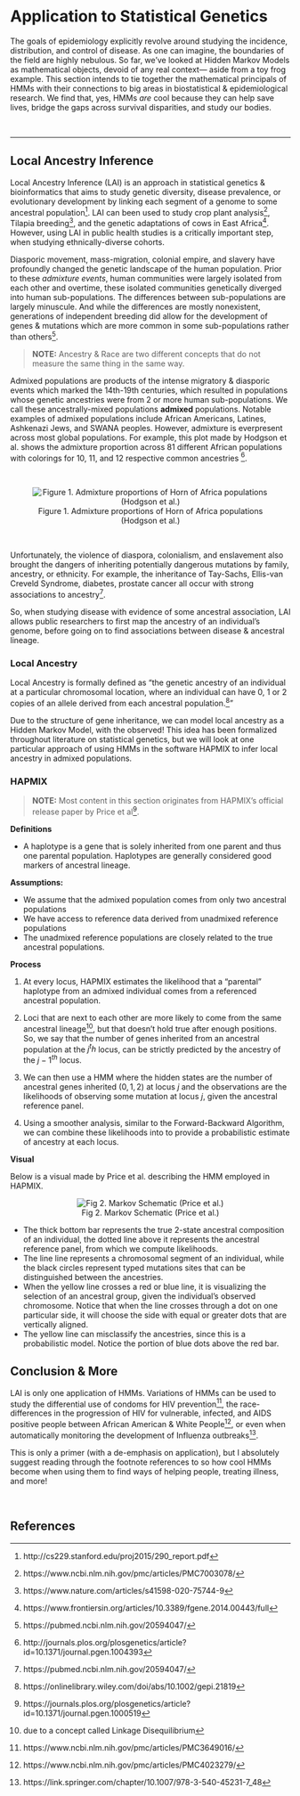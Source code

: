 # Application to Statistical Genetics

The goals of epidemiology explicitly revolve around studying the incidence, distribution, and control of disease. As one can imagine, the boundaries of the field are highly nebulous. So far, we've looked at Hidden Markov Models as mathematical objects, devoid of any real context— aside from a toy frog example. This section intends to tie together the mathematical principals of HMMs with their connections to big areas in biostatistical & epidemiological research. We find that, yes, HMMs *are* cool because they can help save lives, bridge the gaps across survival disparities, and study our bodies.

\

---

## Local Ancestry Inference

Local Ancestry Inference (LAI) is an approach in statistical genetics & bioinformatics that aims to study genetic diversity, disease prevalence, or evolutionary development by linking each segment of a genome to some ancestral population^[http://cs229.stanford.edu/proj2015/290_report.pdf]. LAI can been used to study crop plant analysis^[https://www.ncbi.nlm.nih.gov/pmc/articles/PMC7003078/], Tilapia breeding^[https://www.nature.com/articles/s41598-020-75744-9], and the genetic adaptations of cows in East Africa^[https://www.frontiersin.org/articles/10.3389/fgene.2014.00443/full]. However, using LAI in public health studies is a critically important step, when studying ethnically-diverse cohorts.

Diasporic movement, mass-migration, colonial empire, and slavery have profoundly changed the genetic landscape of the human population. Prior to these *admixture events*, human communities were largely isolated from each other and overtime, these isolated communities genetically diverged into human sub-populations. The differences between sub-populations are largely minuscule. And while the differences are mostly nonexistent, generations of independent breeding did allow for the development of genes & mutations which are more common in some sub-populations rather than others^[https://pubmed.ncbi.nlm.nih.gov/20594047/]. 

> **NOTE:** Ancestry & Race are two different concepts that do not measure the same thing in the same way.

Admixed populations are products of the intense migratory & diasporic events which marked the 14th-19th centuries, which resulted in populations whose genetic ancestries were from 2 or more human sub-populations. We call these ancestrally-mixed populations **admixed** populations. Notable examples of admixed populations include African Americans, Latines, Ashkenazi Jews, and SWANA peoples. However, admixture is everpresent across most global populations. For example, this plot made by Hodgson et al. shows the admixture proportion across 81 different African populations with colorings for 10, 11, and 12 respective common ancestries ^[http://journals.plos.org/plosgenetics/article?id=10.1371/journal.pgen.1004393].

\

<center>
![Figure 1. Admixture proportions of Horn of Africa populations (Hodgson et al.)](images/map.png)

</center>

\

Unfortunately, the violence of diaspora, colonialism, and enslavement also brought the dangers of inheriting potentially dangerous mutations by family, ancestry, or ethnicity. For example, the inheritance of Tay-Sachs, Ellis-van Creveld Syndrome, diabetes, prostate cancer all occur with strong associations to ancestry^[https://pubmed.ncbi.nlm.nih.gov/20594047/]. 

So, when studying disease with evidence of some ancestral association, LAI allows public researchers to first map the ancestry of an individual's genome, before going on to find associations between disease & ancestral lineage. 





### Local Ancestry {-}

Local Ancestry is formally defined as "the genetic ancestry of an individual at a particular chromosomal location, where an individual can have 0, 1 or 2 copies of an allele derived from each ancestral population.^[https://onlinelibrary.wiley.com/doi/abs/10.1002/gepi.21819]" 

Due to the structure of gene inheritance, we can model local ancestry as a Hidden Markov Model, with the observed! This idea has been formalized throughout literature on statistical genetics, but we will look at one particular approach of using HMMs in the software HAPMIX to infer local ancestry in admixed populations.


### HAPMIX {-}

> **NOTE:** Most content in this section originates from HAPMIX's official release paper by Price et al^[https://journals.plos.org/plosgenetics/article?id=10.1371/journal.pgen.1000519].


**Definitions**

- A haplotype is a gene that is solely inherited from one parent and thus one parental population. Haplotypes are generally considered good markers of ancestral lineage.


**Assumptions:**

- We assume that the admixed population comes from only two ancestral populations
- We have access to reference data derived from unadmixed reference populations
- The unadmixed reference populations are closely related to the true ancestral populations.

**Process**

1) At every locus, HAPMIX estimates the likelihood that a "parental" haplotype from an admixed individual comes from a referenced ancestral population.

2) Loci that are next to each other are more likely to come from the same ancestral lineage^[due to a concept called Linkage Disequilibrium], but that doesn't hold true after enough positions. So, we say that the number of genes inherited from an ancestral population at the $j^th$ locus, can be strictly predicted by the ancestry of the ${j-1}^{th}$ locus.

3) We can then use a HMM where the hidden states are the number of ancestral genes inherited $(0,1,2)$ at locus $j$ and the observations are the likelihoods of observing some mutation at locus $j$, given the ancestral reference panel.

4) Using a smoother analysis, similar to the Forward-Backward Algorithm, we can combine these likelihoods into to provide a probabilistic estimate of ancestry at each locus. 

**Visual**

Below is a visual made by Price et al. describing the HMM employed in HAPMIX.

<center>

![Fig 2. Markov Schematic (Price et al.)](images/hapmix.png)

</center>


- The thick bottom bar represents the true 2-state ancestral composition of an individual, the dotted line above it represents the ancestral reference panel, from which we compute likelihoods.
- The line line represents a chromosomal segment of an individual, while the black circles represent typed mutations sites that can be distinguished between the ancestries.
- When the yellow line crosses a red or blue line, it is visualizing the selection of an ancestral group, given the individual's observed chromosome. Notice that when the line crosses through a dot on one particular side, it will choose the side with equal or greater dots that are vertically aligned.
- The yellow line can misclassify the ancestries, since this is a probabilistic model. Notice the portion of blue dots above the red bar.


## Conclusion & More {-}

LAI is only one application of HMMs. Variations of HMMs can be used to study the differential use of condoms for HIV prevention^[https://www.ncbi.nlm.nih.gov/pmc/articles/PMC3649016/], the race-differences in the progression of HIV for vulnerable, infected, and AIDS positive people between African American & White People^[https://www.ncbi.nlm.nih.gov/pmc/articles/PMC4023279/], or even when automatically monitoring the development of Influenza outbreaks^[https://link.springer.com/chapter/10.1007/978-3-540-45231-7_48]. 

This is only a primer (with a de-emphasis on application), but I absolutely suggest reading through the footnote references to so how cool HMMs become when using them to find ways of helping people, treating illness, and more!


\

## References {-}
 
 
 
 
 
 
